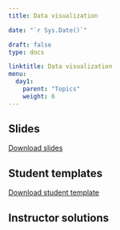 ---
title: Data visualization 

date: "`r Sys.Date()`"

draft: false
type: docs

linktitle: Data visualization 
menu:
  day1:
    parent: "Topics"
    weight: 6
---

<!-- ## Presentation video -->

<!-- ```{r, echo=F} -->
<!-- blogdown::shortcode("vimeo", "473445406") -->
<!-- ``` -->

## Slides

[Download slides](../../../Course_Modularization/Intro to R/Slides/04_plotting_slides.pptx)

## Student templates

[Download student template](../../../Course_Modularization/Intro to R/Worksheets/Student Templates/04_plotting_template.Rmd)

## Instructor solutions

<!-- Solutions will be provided upon request. -->

<!-- [Download instructor solutions](../../../Course_Modularization/Intro to R/Worksheets/Solutions/04_plotting_solutions.Rmd) -->

